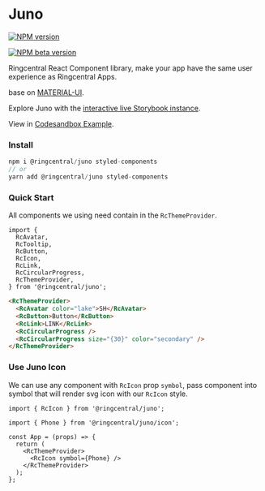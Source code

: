 <Meta title="README" />

# Juno

[![NPM version](https://img.shields.io/npm/v/@ringcentral/juno/latest.svg)](https://www.npmjs.com/package/@ringcentral/juno)

[![NPM beta version](https://img.shields.io/npm/v/@ringcentral/juno/beta.svg)](https://www.npmjs.com/package/@ringcentral/juno?activeTab=versions)

Ringcentral React Component library, make your app have the same user experience as Ringcentral Apps.

base on [MATERIAL-UI](https://material-ui.com/).

Explore Juno with the [interactive live Storybook instance](https://ringcentral.github.io/juno/).

View in [Codesandbox Example](https://codesandbox.io/s/4j370).

### Install

```ts
npm i @ringcentral/juno styled-components
// or
yarn add @ringcentral/juno styled-components
```

### Quick Start

All components we using need contain in the `RcThemeProvider`.

```tsx
import {
  RcAvatar,
  RcTooltip,
  RcButton,
  RcIcon,
  RcLink,
  RcCircularProgress,
  RcThemeProvider,
} from '@ringcentral/juno';
```

```html
<RcThemeProvider>
  <RcAvatar color="lake">SH</RcAvatar>
  <RcButton>Button</RcButton>
  <RcLink>LINK</RcLink>
  <RcCircularProgress />
  <RcCircularProgress size="{30}" color="secondary" />
</RcThemeProvider>
```

### Use Juno Icon

We can use any component with `RcIcon` prop `symbol`, pass component into symbol that will render svg icon with our `RcIcon` style.

```tsx
import { RcIcon } from '@ringcentral/juno';

import { Phone } from '@ringcentral/juno/icon';

const App = (props) => {
  return (
    <RcThemeProvider>
      <RcIcon symbol={Phone} />
    </RcThemeProvider>
  );
};
```
